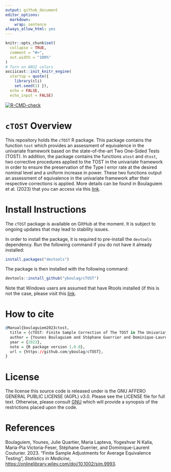 ```yaml
---
output: github_document
editor_options:
  markdown:
    wrap: sentence
always_allow_html: yes
---
```


<!-- README.md is generated from README.Rmd. Please edit this file -->

```r
knitr::opts_chunk$set(
  collapse = TRUE,
  comment = "#>",
  out.width = "100%"
)
# Turn on ANSI colors
asciicast::init_knitr_engine(
  startup = quote({
    library(cli)
    set.seed(1) }),
  echo = FALSE,
  echo_input = FALSE)
```
 
<!-- badges: start -->
[![R-CMD-check](https://github.com/yboulag/cTOST/actions/workflows/R-CMD-check.yaml/badge.svg)](https://github.com/yboulag/cTOST/actions/workflows/R-CMD-check.yaml)
<!-- badges: end -->

# `cTOST` Overview

This repository holds the `cTOST` R package. This package contains the function `tost` which provides an assessment of equivalence in the univariate framework based on the state-of-the-art Two One-Sided Tests (TOST). In addition, the package contains the functions `atost` and `dtost`, two corrective procedures applied to the TOST in the univariate framework in order to ensure the preservation of the Type I error rate at the desired nominal level and a uniform increase in power. These two functions output an assessment of equivalence in the univariate framework after their respective corrections is applied. More details can be found in Boulaguiem et al. (2023) that you can access via this [link](https://onlinelibrary.wiley.com/doi/10.1002/sim.9993).

# Install Instructions

The `cTOST` package is available on GitHub at the moment. It is subject to ongoing updates that may lead to stability issues.  

In order to install the package, it is required to pre-install the `devtools` dependency. Run the following command if you do not have it already installed:
```r
install.packages("devtools")
```
The package is then installed with the following command: 
```r
devtools::install_github("yboulag/cTOST")
```
Note that Windows users are assumed that have Rtools installed (if this is not the case, please visit this [link](https://cran.r-project.org/bin/windows/Rtools/).

# How to cite

```r
@Manual{boulaguiem2023ctost,
  title = {cTOST: Finite Sample Correction of The TOST in The Univariate Framework},
  author = {Younes Boulaguiem and Stéphane Guerrier and Dominique-Laurent Couturier},
  year = {2023},
  note = {R package version 1.0.0},
  url = {https://github.com/yboulag/cTOST},
}
```

# License

The license this source code is released under is the GNU AFFERO GENERAL PUBLIC LICENSE (AGPL) v3.0. Please see the LICENSE file for full text. Otherwise, please consult [GNU](https://www.gnu.org/licenses/agpl-3.0.en.html) which will provide a synopsis of the restrictions placed upon the code.

# References

Boulaguiem, Younes, Julie Quartier, Maria Lapteva, Yogeshvar N Kalia, Maria-Pia Victoria-Feser, Stéphane Guerrier, and Dominique-Laurent Couturier. 2023. "Finite Sample Adjustments for Average Equivalence Testing", *Statistics in Medicine*, [https://onlinelibrary.wiley.com/doi/10.1002/sim.9993](https://onlinelibrary.wiley.com/doi/10.1002/sim.9993).








